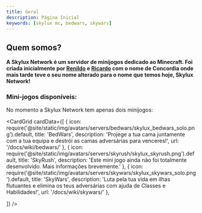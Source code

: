 ```yaml
---
title: Geral
description: Página Inicial
keywords: [skylux mc, bedwars, skywars]
---
```


 
## Quem somos?
**A Skylux Network é um servidor de minijogos dedicado ao Minecraft. Foi criada inicialmente por [Renildo](https://github.com/rrenildopereiraa) e [Ricardo](https://github.com/Domingoss12) com o nome de Concordia onde mais tarde teve o seu nome alterado para o nome que temos hoje, Skylux Network!**

### Mini-jogos disponíveis:
No momento a Skylux Network tem apenas dois minijogos:

<CardGrid
  cardData={[
    {
      icon: require('@site/static/img/avatars/servers/bedwars/skylux_bedwars_solo.png').default,
      title: 'BedWars',
      description: 'Projege a tua cama juntamente com a tua equipa e destrói as camas adversárias para venceres!',
      url: '/docs/wiki/bedwars/'
    },
    {
      icon: require('@site/static/img/avatars/servers/skyrush/skylux_skyrush.png').default,
      title: 'SkyRush',
      description: 'Este mini jogo ainda não foi totalmente desenvolvido. Mais informações brevemente.'
    },
    {
      icon: require('@site/static/img/avatars/servers/skywars/skylux_skywars_solo.png').default,
      title: 'SkyWars',
      description: 'Luta pela tua vida em ilhas flutuantes e elimina os teus adversárias com ajuda de Classes e Habilidades!',
      url: '/docs/wiki/skywars/'
    },
    
  ]}
/>